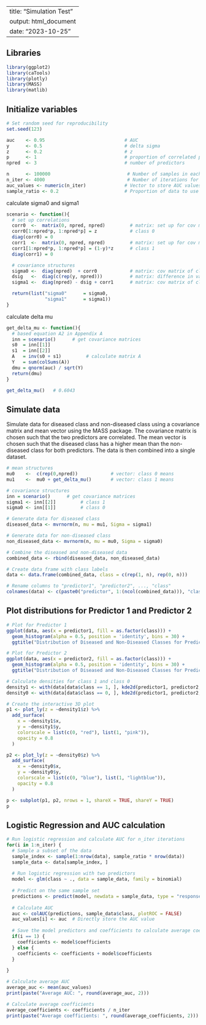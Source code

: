 
---
title: "Simulation Test"
output: html_document
date: "2023-10-25"
---

## Libraries
```r
library(ggplot2)
library(caTools)
library(plotly)
library(MASS)
library(matlib)
```

## Initialize variables
```r
# Set random seed for reproducibility
set.seed(123)

auc    <- 0.95                             # AUC
y      <- 0.5                              # delta sigma 
z      <- 0.2                              # z 
p      <- 1                                # proportion of correlated predictors
npred  <- 3                                # number of predictors

n      <- 100000                            # Number of samples in each class
n_iter <- 4000                              # Number of iterations for logistic regression
auc_values <- numeric(n_iter)              # Vector to store AUC values
sample_ratio <- 0.2                        # Proportion of data to use in each logistic regression
```

calculate sigma0 and sigma1
```r
scenario <- function(){
  # set up correlations
  corr0  <-  matrix(0, npred, npred)         # matrix: set up for cov matrix, 0 on diagonals
  corr0[1:npred*p, 1:npred*p] = z            # class 0 
  diag(corr0) = 0
  corr1  <-  matrix(0, npred, npred)         # matrix: set up for cov matrix, 0 on diagonals
  corr1[1:npred*p, 1:npred*p] = (1-y)*z      # class 1
  diag(corr1) = 0

  # covariance structures
  sigma0 <-  diag(npred)  + corr0            # matrix: cov matrix of class 0 
  dsig   <-  diag(c(rep(y, npred)))          # matrix: difference in variances between classes 
  sigma1 <-  diag(npred) - dsig + corr1      # matrix: cov matrix of class 1

  return(list("sigma0"      = sigma0, 
              "sigma1"      = sigma1))
}
```

calculate delta mu
```r
get_delta_mu <- function(){
  # based equation A2 in Appendix A 
  inn = scenario()      # get covariance matrices
  s0  = inn[[1]]              
  s1  = inn[[2]]                       
  A   = inv(s0 + s1)         # calculate matrix A
  Y   = sum(colSums(A))                  
  dmu = qnorm(auc) / sqrt(Y)
  return(dmu)
}

get_delta_mu()   # 0.6043
```



## Simulate data
Simulate data for diseased class and non-diseased class using a covariance matrix and mean vector using the MASS package. The covariance matrix is chosen such that the two predictors are correlated. The mean vector is chosen such that the diseased class has a higher mean than the non-diseased class for both predictors. The data is then combined into a single dataset.
```r
# mean structures
mu0    <-  c(rep(0,npred))            # vector: class 0 means
mu1    <-  mu0 + get_delta_mu()       # vector: class 1 means 

# covariance structures
inn = scenario()      # get covariance matrices
sigma1 <- inn[[2]]         # class 1
sigma0 <- inn[[1]]         # class 0

# Generate data for diseased class
diseased_data <- mvrnorm(n, mu = mu1, Sigma = sigma1)

# Generate data for non-diseased class
non_diseased_data <- mvrnorm(n, mu = mu0, Sigma = sigma0)

# Combine the diseased and non-diseased data
combined_data <- rbind(diseased_data, non_diseased_data)

# Create data frame with class labels
data <- data.frame(combined_data, class = c(rep(1, n), rep(0, n)))

# Rename columns to "predictor1", "predictor2", ..., "class"
colnames(data) <- c(paste0("predictor", 1:(ncol(combined_data))), "class")
```



## Plot distributions for Predictor 1 and Predictor 2
```r
# Plot for Predictor 1
ggplot(data, aes(x = predictor1, fill = as.factor(class))) +
  geom_histogram(alpha = 0.5, position = 'identity', bins = 30) +
  ggtitle("Distribution of Diseased and Non-Diseased Classes for Predictor 1")

# Plot for Predictor 2
ggplot(data, aes(x = predictor2, fill = as.factor(class))) +
  geom_histogram(alpha = 0.5, position = 'identity', bins = 30) +
  ggtitle("Distribution of Diseased and Non-Diseased Classes for Predictor 2")
```

```r
# Calculate densities for class 1 and class 0
density1 <- with(data[data$class == 1, ], kde2d(predictor1, predictor2, n = 30))
density0 <- with(data[data$class == 0, ], kde2d(predictor1, predictor2, n = 30))

# Create the interactive 3D plot
p1 <- plot_ly(z = ~density1$z) %>% 
  add_surface(
    x = ~density1$x,
    y = ~density1$y,
    colorscale = list(c(0, "red"), list(1, "pink")),
    opacity = 0.8
  )

p2 <- plot_ly(z = ~density0$z) %>% 
  add_surface(
    x = ~density0$x,
    y = ~density0$y,
    colorscale = list(c(0, "blue"), list(1, "lightblue")),
    opacity = 0.8
  )

p <- subplot(p1, p2, nrows = 1, shareX = TRUE, shareY = TRUE)
p
```


## Logistic Regression and AUC calculation
```r
# Run logistic regression and calculate AUC for n_iter iterations
for(i in 1:n_iter) {
  # Sample a subset of the data
  sample_index <- sample(1:nrow(data), sample_ratio * nrow(data))
  sample_data <- data[sample_index, ]
  
  # Run logistic regression with two predictors
  model <- glm(class ~ ., data = sample_data, family = binomial)
  
  # Predict on the same sample set
  predictions <- predict(model, newdata = sample_data, type = "response")
  
  # Calculate AUC
  auc <- colAUC(predictions, sample_data$class, plotROC = FALSE)
  auc_values[i] <- auc  # Directly store the AUC value
  
  # Save the model predictors and coefficients to calculate average coefficients
  if(i == 1) {
    coefficients <- model$coefficients
  } else {
    coefficients <- coefficients + model$coefficients
  }
  
}

# Calculate average AUC
average_auc <- mean(auc_values)
print(paste("Average AUC: ", round(average_auc, 2)))

# Calculate average coefficients
average_coefficients <- coefficients / n_iter
print(paste("Average coefficients: ", round(average_coefficients, 2)))
```
